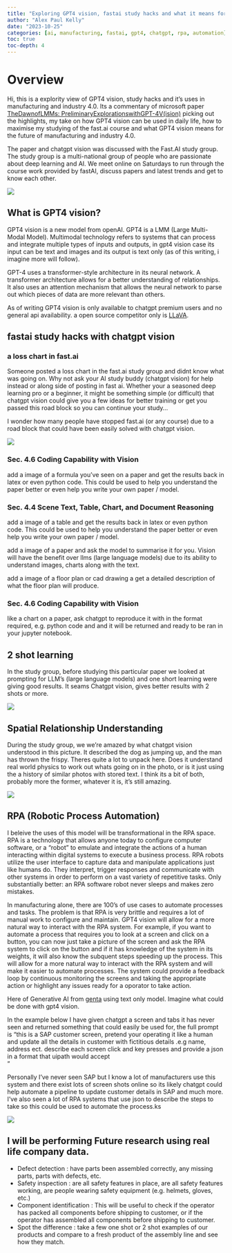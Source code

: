 ```yaml
---
title: "Exploring GPT4 vision, fastai study hacks and what it means for industry 4.0"
author: "Alex Paul Kelly"
date: "2023-10-25"
categories: [ai, manufacturing, fastai, gpt4, chatgpt, rpa, automation]
toc: true
toc-depth: 4
---
```


# Overview

Hi, this is a explority view of GPT4 vision, study hacks and it's uses in manufacturing and industry 4.0. Its a commentary of microsoft paper [TheDawnofLMMs: PreliminaryExplorationswithGPT-4V(ision)](https://browse.arxiv.org/pdf/2309.17421.pdf) picking out the highlights, my take on how GPT4 vision can be used in daily life, how to maximise my studying of the fast.ai course and what GPT4 vision means for the future of manufacturing and industry 4.0.

The paper and chatgpt vision was discussed with the Fast.AI study group.  The study group is a multi-national group of people who are passionate about deep learning and AI. We meet online on Saturdays to run through the course work provided by fastAI, discuss papers and latest trends and get to know each other.

![](dawn_of_AI.png)

## What is GPT4 vision?

GPT4 vision is a new model from openAI. GPT4 is a LMM (Large Multi-Modal Model).  Multimodal technology refers to systems that can process and integrate multiple types of inputs and outputs, in gpt4 vision case its input can be text and images and its output is text only (as of this writing, i imagine more will follow).

GPT-4 uses a transformer-style architecture in its neural network. A transformer architecture allows for a better understanding of relationships. It also uses an attention mechanism that allows the neural network to parse out which pieces of data are more relevant than others. 

As of writing GPT4 vision is only available to chatgpt premium users and no general api availability. a open source competitor only is [LLaVA](https://github.com/haotian-liu/LLaVA).


## fastai study hacks with chatgpt vision

### a loss chart in fast.ai 

Someone posted a loss chart in the fast.ai study group and didnt know what was going on.  Why not ask your AI study buddy (chatgpt vision) for help instead or along side of posting in fast ai.   Whether your a seasoned deep learning pro or a beginner, it might be something simple (or difficult) that chatgpt vision could give you a few ideas for better training or get you passed this road block so you can continue your study... 

I wonder how many people have stopped fast.ai (or any course) due to a road block that could have been easily solved with chatgpt vision.

![](loss_learning_chart.png)


### Sec. 4.6 Coding Capability with Vision

add a image of a formula you've seen on a paper and get the results back in latex or even python code.  This could be used to help you understand the paper better or even help you write your own paper / model.

### Sec. 4.4 Scene Text, Table, Chart, and Document Reasoning

add a image of a table and get the results back in latex or even python code.  This could be used to help you understand the paper better or even help you write your own paper / model.
 
add a image of a paper and ask the model to summarise it for you.  Vision will have the benefit over llms (large language models) due to its ability to understand images, charts along with the text.  

add a image of a floor plan or cad drawing a get a detailed description of what the floor plan will produce. 

### Sec. 4.6 Coding Capability with Vision

like a chart on a paper, ask chatgpt to reproduce it with in the format required, e.g. python code and and it will be returned and ready to be ran in your jupyter notebook.  

## 2 shot learning

In the study group, before studying this particular paper we looked at prompting for LLM's (large language models) and one short learning were giving good results.  It seams Chatgpt vision, gives better results with 2 shots or more.  

![](2shot_learning.png)

## Spatial Relationship Understanding

During the study group, we we're amazed by what chatgpt vision understood in this picture.  It described the dog as jumping up, and the man has thrown the frispy.  Theres quite a lot to unpack here.   Does it understand real world physics to work out whats going on in the photo, or is it just using the a history of similar photos with stored text.  I think its a bit of both, probably more the former, whatever it is, it's still amazing.  

![](dog_spacial_awareness.png)



## RPA (Robotic Process Automation)

I beleive the uses of this model will be transformational in the RPA space. RPA is a technology that allows anyone today to configure computer software, or a “robot” to emulate and integrate the actions of a human interacting within digital systems to execute a business process. RPA robots utilize the user interface to capture data and manipulate applications just like humans do. They interpret, trigger responses and communicate with other systems in order to perform on a vast variety of repetitive tasks. Only substantially better: an RPA software robot never sleeps and makes zero mistakes.

In manufacturing alone, there are 100's of use cases to automate processes and tasks.  The problem is that RPA is very brittle and requires a lot of manual work to configure and maintain.  GPT4 vision will allow for a more natural way to interact with the RPA system.  For example, if you want to automate a process that requires you to look at a screen and click on a button, you can now just take a picture of the screen and ask the RPA system to click on the button and if it has knowledge of the system in its weights, it will also know the subquent steps speeding up the process.  This will allow for a more natural way to interact with the RPA system and will make it easier to automate processes.  The system could provide a feedback loop by continuous monitoring the screens and taking the appropriate action or highlight any issues ready for a oporator to take action.

Here of Generative AI from [genta](https://www.youtube.com/watch?v=Ncs987vzNgo) using text only model.  Imagine what could be done with gpt4 vision.

In the example below I have given chatgpt a screen and tabs it has never seen and returned something that could easily be used for, the full prompt is "this is a SAP customer screen, pretend your operating it like a human and update all the details in customer with fictitious details .e.g name, address ect. describe each screen click and key presses and provide a json in a format that uipath would accept  
"

Personally I've never seen SAP but I know a lot of manufacturers use this system and there exist lots of screen shots online so its likely chatgpt could help automate a pipeline to update customer details in SAP and much more. I've also seen a lot of RPA systems that use json to describe the steps to take so this could be used to automate the process.ks

![](SAP_Customer_Data_Update.png)

## I will be performing Future research using real life company data.  

- Defect detection : have parts been assembled correctly, any missing parts, parts with defects, etc.
- Safety inspection : are all safety features in place, are all safety features working, are people wearing safety equipment (e.g. helmets, gloves, etc.)
- Component identification : This will be useful to check if the operator has packed all components before shipping to customer, or if the operator has assembled all components before shipping to customer. 
- Spot the difference : take a few one shot or 2 shot examples of our products and compare to a fresh product of the assembly line and see how they match.